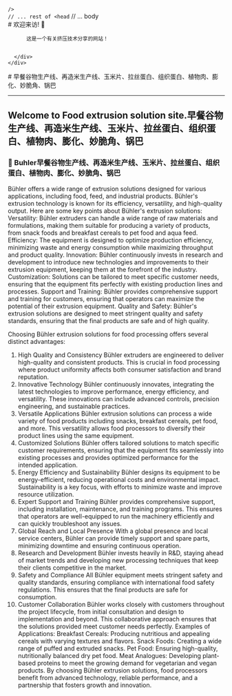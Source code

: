 ---
---

<html lang="zh">
  <head>
    <SEO
      title="挤压机"
      description="早餐谷物生产线、再造米生产线、玉米片、拉丝蛋白、组织蛋白、植物肉、膨化、妙脆角、锅巴 ."

    />
    // ... rest of <head
  </head>
    <body> // ... body </body>
</html>
<BaseLayout title="膨化机主页">
  <BaseCard title="挤压机主页">
    <div class="flex">
      <div class="p-6">
          # 欢迎来访! 👋

          这是一个有关挤压技术分享的网站！

          
      </div>
    </div>

  </BaseCard>

  <BaseCard title="Home" image="/index.webp">
# 早餐谷物生产线、再造米生产线、玉米片、拉丝蛋白、组织蛋白、植物肉、膨化、妙脆角、锅巴 

---

## Welcome to Food extrusion solution site.早餐谷物生产线、再造米生产线、玉米片、拉丝蛋白、组织蛋白、植物肉、膨化、妙脆角、锅巴

### 🧊 Buhler早餐谷物生产线、再造米生产线、玉米片、拉丝蛋白、组织蛋白、植物肉、膨化、妙脆角、锅巴

Bühler offers a wide range of extrusion solutions designed for various applications, including food, feed, and industrial products. Bühler's extrusion technology is known for its efficiency, versatility, and high-quality output. Here are some key points about Bühler's extrusion solutions:
Versatility: Bühler extruders can handle a wide range of raw materials and formulations, making them suitable for producing a variety of products, from snack foods and breakfast cereals to pet food and aqua feed.
Efficiency: The equipment is designed to optimize production efficiency, minimizing waste and energy consumption while maximizing throughput and product quality.
Innovation: Bühler continuously invests in research and development to introduce new technologies and improvements to their extrusion equipment, keeping them at the forefront of the industry.
Customization: Solutions can be tailored to meet specific customer needs, ensuring that the equipment fits perfectly with existing production lines and processes.
Support and Training: Bühler provides comprehensive support and training for customers, ensuring that operators can maximize the potential of their extrusion equipment.
Quality and Safety: Bühler's extrusion solutions are designed to meet stringent quality and safety standards, ensuring that the final products are safe and of high quality.


Choosing Bühler extrusion solutions for food processing offers several distinct advantages:
1. High Quality and Consistency
Bühler extruders are engineered to deliver high-quality and consistent products. This is crucial in food processing where product uniformity affects both consumer satisfaction and brand reputation.
2. Innovative Technology
Bühler continuously innovates, integrating the latest technologies to improve performance, energy efficiency, and versatility. These innovations can include advanced controls, precision engineering, and sustainable practices.
3. Versatile Applications
Bühler extrusion solutions can process a wide variety of food products including snacks, breakfast cereals, pet food, and more. This versatility allows food processors to diversify their product lines using the same equipment.
4. Customized Solutions
Bühler offers tailored solutions to match specific customer requirements, ensuring that the equipment fits seamlessly into existing processes and provides optimized performance for the intended application.
5. Energy Efficiency and Sustainability
Bühler designs its equipment to be energy-efficient, reducing operational costs and environmental impact. Sustainability is a key focus, with efforts to minimize waste and improve resource utilization.
6. Expert Support and Training
Bühler provides comprehensive support, including installation, maintenance, and training programs. This ensures that operators are well-equipped to run the machinery efficiently and can quickly troubleshoot any issues.
7. Global Reach and Local Presence
With a global presence and local service centers, Bühler can provide timely support and spare parts, minimizing downtime and ensuring continuous operation.
8. Research and Development
Bühler invests heavily in R&D, staying ahead of market trends and developing new processing techniques that keep their clients competitive in the market.
9. Safety and Compliance
All Bühler equipment meets stringent safety and quality standards, ensuring compliance with international food safety regulations. This ensures that the final products are safe for consumption.
10. Customer Collaboration
Bühler works closely with customers throughout the project lifecycle, from initial consultation and design to implementation and beyond. This collaborative approach ensures that the solutions provided meet customer needs perfectly.
Examples of Applications:
Breakfast Cereals: Producing nutritious and appealing cereals with varying textures and flavors.
Snack Foods: Creating a wide range of puffed and extruded snacks.
Pet Food: Ensuring high-quality, nutritionally balanced dry pet food.
Meat Analogues: Developing plant-based proteins to meet the growing demand for vegetarian and vegan products.
By choosing Bühler extrusion solutions, food processors benefit from advanced technology, reliable performance, and a partnership that fosters growth and innovation.
  </BaseCard>
</BaseLayout>
